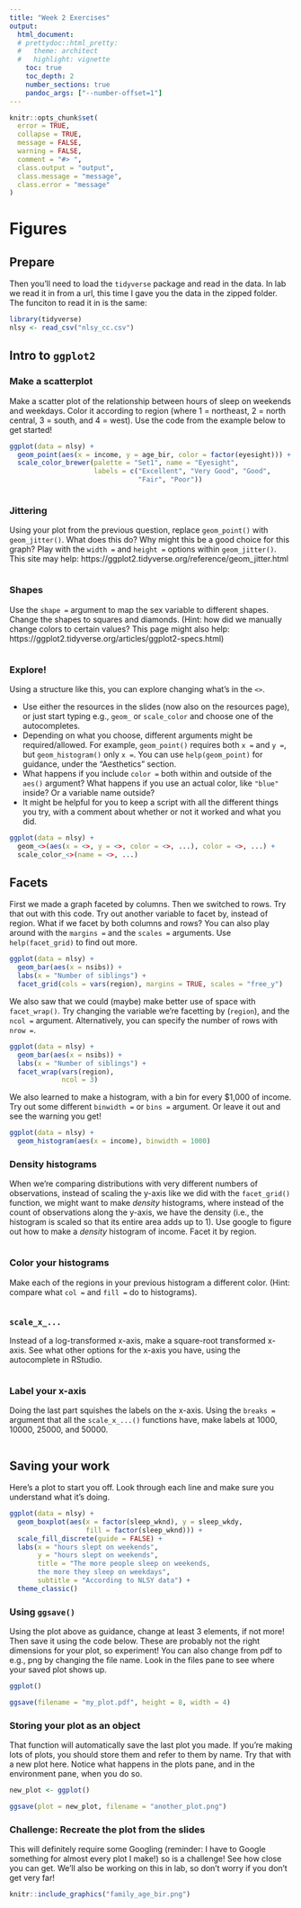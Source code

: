 ```yaml
---
title: "Week 2 Exercises"
output:
  html_document:
  # prettydoc::html_pretty:
  #   theme: architect
  #   highlight: vignette
    toc: true
    toc_depth: 2
    number_sections: true
    pandoc_args: ["--number-offset=1"]
---
```


```r
knitr::opts_chunk$set(
  error = TRUE,
  collapse = TRUE,
  message = FALSE, 
  warning = FALSE,
  comment = "#> ",
  class.output = "output",
  class.message = "message",
  class.error = "message"
)
```

# Figures

## Prepare {-}

Then you'll need to load the `tidyverse` package and read in the data. In lab we read it in from a url, this time I gave you the data in the zipped folder. The funciton to read it in is the same:

```r
library(tidyverse)
nlsy <- read_csv("nlsy_cc.csv")
```

## Intro to `ggplot2`

### Make a scatterplot {-}

Make a scatter plot of the relationship between hours of sleep on weekends and weekdays. Color it according to region (where 1 = northeast, 2 = north central, 3 = south, and 4 = west). Use the code from the example below to get started!

```r
ggplot(data = nlsy) +
  geom_point(aes(x = income, y = age_bir, color = factor(eyesight))) +
  scale_color_brewer(palette = "Set1", name = "Eyesight",
                     labels = c("Excellent", "Very Good", "Good",
                                "Fair", "Poor"))
```

<!-- If you are using the RMarkdown document, you can write your answers in the empty chunk below -->
<!-- Also, this is how you write a comment in the text sections of an R Markdown document! You can use the same keyboard shortcut we learned last week for R code. -->
```r

```

### Jittering {-}

Using your plot from the previous question, replace `geom_point()` with `geom_jitter()`. What does this do? Why might this be a good choice for this graph? Play with the `width = ` and `height = ` options within `geom_jitter()`. This site may help: https://ggplot2.tidyverse.org/reference/geom_jitter.html

```r

```

### Shapes {-}

Use the `shape = ` argument to map the sex variable to different shapes. Change the shapes to squares and diamonds. (Hint: how did we manually change colors to certain values? This page might also help:
https://ggplot2.tidyverse.org/articles/ggplot2-specs.html)

```r

```

### Explore! {-}

Using a structure like this, you can explore changing what's in the `<>`. 

- Use either the resources in the slides (now also on the resources page), or just start typing e.g., `geom_` or `scale_color` and choose one of the autocompletes.
- Depending on what you choose, different arguments might be required/allowed. For example, `geom_point()` requires both `x = ` and `y = `, but `geom_histogram()` only `x = `. You can use `help(geom_point)` for guidance, under the "Aesthetics" section.
- What happens if you include `color = ` both within and outside of the `aes()` argument? What happens if you use an actual color, like `"blue"` inside? Or a variable name outside?
- It might be helpful for you to keep a script with all the different things you try, with a comment about whether or not it worked and what you did.
<!-- If you are using the RMarkdown document, the `eval = FALSE` in the chunk below is me telling R not to run this section when I knit it, since I don't want that plot to show up again. -->
<!-- If you want to knit this page, instead of just running it chunk-by-chunk, change the eval = FALSE to eval = TRUE, or delete everything besides the r entirely. -->
```r
ggplot(data = nlsy) +
  geom_<>(aes(x = <>, y = <>, color = <>, ...), color = <>, ...) +
  scale_color_<>(name = <>, ...)
```

## Facets

First we made a graph faceted by columns. Then we switched to rows. Try that out with this code. Try out another variable to facet by, instead of region. What if we facet by both columns and rows? You can also play around with the `margins = ` and the `scales = ` arguments. Use `help(facet_grid)` to find out more.

```r
ggplot(data = nlsy) +
  geom_bar(aes(x = nsibs)) +
  labs(x = "Number of siblings") +
  facet_grid(cols = vars(region), margins = TRUE, scales = "free_y")
```

We also saw that we could (maybe) make better use of space with `facet_wrap()`. Try changing the variable we're facetting by (`region`), and the `ncol = ` argument. Alternatively, you can specify the number of rows with `nrow = `.
```r
ggplot(data = nlsy) +
  geom_bar(aes(x = nsibs)) +
  labs(x = "Number of siblings") +
  facet_wrap(vars(region),
             ncol = 3)
```

We also learned to make a histogram, with a bin for every $1,000 of income. Try out some different `binwidth = ` or `bins = ` argument. Or leave it out and see the warning you get!

```r
ggplot(data = nlsy) +
  geom_histogram(aes(x = income), binwidth = 1000)
```

### Density histograms {-}

When we're comparing distributions with very different numbers of
observations, instead of scaling the y-axis like we did with the
`facet_grid()` function, we might want to make *density* histograms, where instead of the count of observations along the y-axis, we have the density (i.e., the histogram is scaled so that its entire area adds up to 1). Use google to figure out how to make a *density* histogram of income. Facet it by region.

```r

```

### Color your histograms {-}
Make each of the regions in your previous histogram a different color. (Hint: compare what `col = ` and `fill = ` do to histograms).

```r

```

### `scale_x_...` {-}

Instead of a log-transformed x-axis, make a square-root transformed x-axis. See what other options for the x-axis you have, using the autocomplete in RStudio.

```r

```

### Label your x-axis {-}

Doing the last part squishes the labels on the x-axis. Using the `breaks = ` argument that all the `scale_x_...()` functions have, make labels at 1000, 10000, 25000, and 50000.

```r

```

## Saving your work

Here's a plot to start you off. Look through each line and make sure you understand what it's doing.

```r
ggplot(data = nlsy) +
  geom_boxplot(aes(x = factor(sleep_wknd), y = sleep_wkdy,
                   fill = factor(sleep_wknd))) +
  scale_fill_discrete(guide = FALSE) +
  labs(x = "hours slept on weekends",
       y = "hours slept on weekends",
       title = "The more people sleep on weekends, 
       the more they sleep on weekdays",
       subtitle = "According to NLSY data") +
  theme_classic()
```

### Using `ggsave()` {-}

Using the plot above as guidance, change at least 3 elements, if not more! Then save it using the code below. These are probably not the right dimensions for your plot, so experiment! You can also change from pdf to e.g., png by changing the file name. Look in the files pane to see where your saved plot shows up.

```r
ggplot()

ggsave(filename = "my_plot.pdf", height = 8, width = 4)
```

### Storing your plot as an object {-}

That function will automatically save the last plot you made. If you're making lots of plots, you should store them and refer to them by name. Try that with a new plot here. Notice what happens in the plots pane, and in the environment pane, when you do so.
```r
new_plot <- ggplot()

ggsave(plot = new_plot, filename = "another_plot.png")
```

### Challenge: Recreate the plot from the slides {-}

This will definitely require some Googling (reminder: I have to Google something for almost every plot I make!) so is a challenge! See how close you can get. We'll also be working on this in lab, so don't worry if you don't get very far!

<!-- You can open this plot, family_age_bir.png, directly in this week's materials -->
```r
knitr::include_graphics("family_age_bir.png")
```
